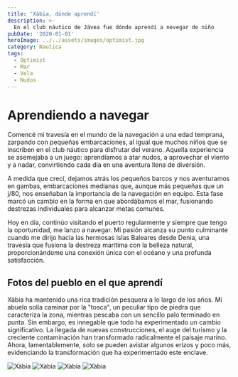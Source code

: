 ```yaml
---
title: 'Xàbia, dónde aprendí'
description: >-
  En el club náutico de Jávea fue dónde aprendí a nevegar de niño
pubDate: '2020-01-01'
heroImage: ../../assets/images/optimist.jpg
category: Nautica
tags:
  - Optimist
  - Mar
  - Vela
  - Nudos
---
```


# Aprendiendo a navegar

Comencé mi travesía en el mundo de la navegación a una edad temprana, zarpando con pequeñas embarcaciones, al igual que muchos niños que se inscriben en el club náutico para disfrutar del verano. Aquella experiencia se asemejaba a un juego: aprendíamos a atar nudos, a aprovechar el viento y a nadar, convirtiendo cada día en una aventura llena de diversión.

A medida que crecí, dejamos atrás los pequeños barcos y nos aventuramos en gambas, embarcaciones medianas que, aunque más pequeñas que un j/80, nos enseñaban la importancia de la navegación en equipo. Esta fase marcó un cambio en la forma en que abordábamos el mar, fusionando destrezas individuales para alcanzar metas comunes.

Hoy en día, continúo visitando el puerto regularmente y siempre que tengo la oportunidad, me lanzo a navegar. Mi pasión alcanza su punto culminante cuando me dirijo hacia las hermosas islas Baleares desde Denia, una travesía que fusiona la destreza marítima con la belleza natural, proporcionándome una conexión única con el océano y una profunda satisfacción.

## Fotos del pueblo en el que aprendí

Xàbia ha mantenido una rica tradición pesquera a lo largo de los años. Mi abuelo solía caminar por la "tosca", un peculiar tipo de piedra que caracteriza la zona, mientras pescaba con un sencillo palo terminado en punta. Sin embargo, es innegable que todo ha experimentado un cambio significativo. La llegada de nuevas construcciones, el auge del turismo y la creciente contaminación han transformado radicalmente el paisaje marino. Ahora, lamentablemente, solo se pueden avistar algunos erizos y poco más, evidenciando la transformación que ha experimentado este enclave.

![Xàbia](../../assets/images/img_3512.jpg)
![Xàbia](../../assets/images/img_3591.jpg)
![Xàbia](../../assets/images/img_3796.jpg)
![Xàbia](../../assets/images/javea1.jpg)
